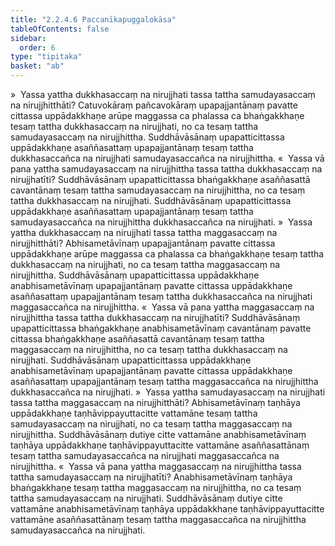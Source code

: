 ```yaml
---
title: "2.2.4.6 Paccanīkapuggalokāsa"
tableOfContents: false
sidebar:
  order: 6
type: "tipitaka"
basket: "ab"
---
```



<DynamicBreadcrumb />

<Division number="114">

<Paragraph number="581">
»  Yassa yattha dukkhasaccaṃ na nirujjhati tassa tattha samudayasaccaṃ na nirujjhitthāti?
</Paragraph>

<Paragraph number="582">
Catuvokāraṃ pañcavokāraṃ upapajjantānaṃ pavatte cittassa uppādakkhaṇe arūpe maggassa ca phalassa ca bhaṅgakkhaṇe tesaṃ tattha dukkhasaccaṃ na nirujjhati, no ca tesaṃ tattha samudayasaccaṃ na nirujjhittha. Suddhāvāsānaṃ upapatticittassa uppādakkhaṇe asaññasattaṃ upapajjantānaṃ tesaṃ tattha dukkhasaccañca na nirujjhati samudayasaccañca na nirujjhittha.
</Paragraph>

<Paragraph number="583">
«  Yassa vā pana yattha samudayasaccaṃ na nirujjhittha tassa tattha dukkhasaccaṃ na nirujjhatīti?
</Paragraph>

<Paragraph number="584">
Suddhāvāsānaṃ upapatticittassa bhaṅgakkhaṇe asaññasattā cavantānaṃ tesaṃ tattha samudayasaccaṃ na nirujjhittha, no ca tesaṃ tattha dukkhasaccaṃ na nirujjhati. Suddhāvāsānaṃ upapatticittassa uppādakkhaṇe asaññasattaṃ upapajjantānaṃ tesaṃ tattha samudayasaccañca na nirujjhittha dukkhasaccañca na nirujjhati.
</Paragraph>

<Paragraph number="585">
»  Yassa yattha dukkhasaccaṃ na nirujjhati tassa tattha maggasaccaṃ na nirujjhitthāti?
</Paragraph>

<Paragraph number="586">
Abhisametāvīnaṃ upapajjantānaṃ pavatte cittassa uppādakkhaṇe arūpe maggassa ca phalassa ca bhaṅgakkhaṇe tesaṃ tattha dukkhasaccaṃ na nirujjhati, no ca tesaṃ tattha maggasaccaṃ na nirujjhittha. Suddhāvāsānaṃ upapatticittassa uppādakkhaṇe anabhisametāvīnaṃ upapajjantānaṃ pavatte cittassa uppādakkhaṇe asaññasattaṃ upapajjantānaṃ tesaṃ tattha dukkhasaccañca na nirujjhati maggasaccañca na nirujjhittha.
</Paragraph>

<Paragraph number="587">
«  Yassa vā pana yattha maggasaccaṃ na nirujjhittha tassa tattha dukkhasaccaṃ na nirujjhatīti?
</Paragraph>

<Paragraph number="588">
Suddhāvāsānaṃ upapatticittassa bhaṅgakkhaṇe anabhisametāvīnaṃ cavantānaṃ pavatte cittassa bhaṅgakkhaṇe asaññasattā cavantānaṃ tesaṃ tattha maggasaccaṃ na nirujjhittha, no ca tesaṃ tattha dukkhasaccaṃ na nirujjhati. Suddhāvāsānaṃ upapatticittassa uppādakkhaṇe anabhisametāvīnaṃ upapajjantānaṃ pavatte cittassa uppādakkhaṇe asaññasattaṃ upapajjantānaṃ tesaṃ tattha maggasaccañca na nirujjhittha dukkhasaccañca na nirujjhati.
</Paragraph>

</Division>
<Division number="115">

<Paragraph number="589">
»  Yassa yattha samudayasaccaṃ na nirujjhati tassa tattha maggasaccaṃ na nirujjhitthāti?
</Paragraph>

<Paragraph number="590">
Abhisametāvīnaṃ taṇhāya uppādakkhaṇe taṇhāvippayuttacitte vattamāne tesaṃ tattha samudayasaccaṃ na nirujjhati, no ca tesaṃ tattha maggasaccaṃ na nirujjhittha. Suddhāvāsānaṃ dutiye citte vattamāne anabhisametāvīnaṃ taṇhāya uppādakkhaṇe taṇhāvippayuttacitte vattamāne asaññasattānaṃ tesaṃ tattha samudayasaccañca na nirujjhati maggasaccañca na nirujjhittha.
</Paragraph>

<Paragraph number="591">
«  Yassa vā pana yattha maggasaccaṃ na nirujjhittha tassa tattha samudayasaccaṃ na nirujjhatīti?
</Paragraph>

<Paragraph number="592">
Anabhisametāvīnaṃ taṇhāya bhaṅgakkhaṇe tesaṃ tattha maggasaccaṃ na nirujjhittha, no ca tesaṃ tattha samudayasaccaṃ na nirujjhati. Suddhāvāsānaṃ dutiye citte vattamāne anabhisametāvīnaṃ taṇhāya uppādakkhaṇe taṇhāvippayuttacitte vattamāne asaññasattānaṃ tesaṃ tattha maggasaccañca na nirujjhittha samudayasaccañca na nirujjhati.
</Paragraph>
</Division>